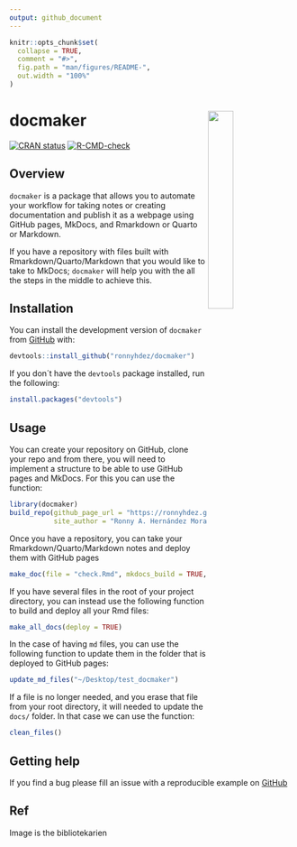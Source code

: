 ```yaml
---
output: github_document
---
```


<!-- README.md is generated from README.Rmd. Please edit that file -->

```r
knitr::opts_chunk$set(
  collapse = TRUE,
  comment = "#>",
  fig.path = "man/figures/README-",
  out.width = "100%"
)
```

# docmaker <a href="url"><img src="man/figures/logo.png" align="right" width="30%"></a>

<!-- badges: start -->
[![CRAN status](https://www.r-pkg.org/badges/version/docmaker)](https://cran.r-project.org/package=docmaker)
[![R-CMD-check](https://github.com/ronnyhdez/docmaker/actions/workflows/R-CMD-check.yaml/badge.svg)](https://github.com/ronnyhdez/docmaker/actions/workflows/R-CMD-check.yaml)
<!-- badges: end -->

## Overview

`docmaker` is a package that allows you to automate your workflow for taking
notes or creating documentation and publish it as a webpage using GitHub pages,
MkDocs, and Rmarkdown or Quarto or Markdown.

If you have a repository with files built with Rmarkdown/Quarto/Markdown that you 
would like to take to MkDocs; `docmaker` will help you with the all the steps
in the middle to achieve this.

## Installation

You can install the development version of `docmaker` from [GitHub](https://github.com/) with:

```r
devtools::install_github("ronnyhdez/docmaker")
```

If you don´t have the `devtools` package installed, run the following:

```r
install.packages("devtools")
```

## Usage

You can create your repository on GitHub, clone your repo and from there, you
will need to implement a structure to be able to use GitHub pages and MkDocs. 
For this you can use the function:

```r
library(docmaker)
build_repo(github_page_url = "https://ronnyhdez.github.io/drawer/",
           site_author = "Ronny A. Hernández Mora")
```

Once you have a repository, you can take your Rmarkdown/Quarto/Markdown notes
and deploy them with GitHub pages

```r
make_doc(file = "check.Rmd", mkdocs_build = TRUE, mkdocs_deploy = TRUE)
```

If you have several files in the root of your project directory, you can instead
use the following function to build and deploy all your Rmd files:

```r
make_all_docs(deploy = TRUE)
```

In the case of having `md` files, you can use the following function to update
them in the folder that is deployed to GitHub pages:

```r
update_md_files("~/Desktop/test_docmaker")
```

If a file is no longer needed, and you erase that file from your root directory,
it will needed to update the `docs/` folder. In that case we can use the 
function:

```r
clean_files()
```

## Getting help

If you find a bug please fill an issue with a reproducible example on [GitHub](https://github.com/ronnyhdez/docmaker/issues/)

## Ref

Image is the bibliotekarien
